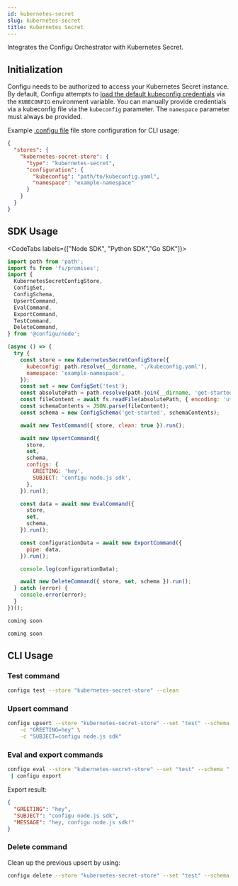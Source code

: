 ```yaml
---
id: kubernetes-secret
slug: kubernetes-secret
title: Kubernetes Secret
---
```


Integrates the Configu Orchestrator with Kubernetes Secret.

## Initialization

Configu needs to be authorized to access your Kubernetes Secret instance. By default, Configu attempts to [load the default kubeconfig credentials](https://kubernetes.io/docs/concepts/configuration/organize-cluster-access-kubeconfig/#the-kubeconfig-environment-variable) via the `KUBECONFIG` environment variable. You can manually provide credentials via a kubeconfig file via the `kubeconfig` parameter. The `namespace` parameter must always be provided.

Example [.configu file](../cli-config) file store configuration for CLI usage:

```json
{
  "stores": {
    "kubernetes-secret-store": {
      "type": "kubernetes-secret",
      "configuration": {
        "kubeconfig": "path/to/kubeconfig.yaml",
        "namespace": "example-namespace"
      }
    }
  }
}
```

## SDK Usage

<CodeTabs labels={["Node SDK", "Python SDK","Go SDK"]}>

```js
import path from 'path';
import fs from 'fs/promises';
import {
  KubernetesSecretConfigStore,
  ConfigSet,
  ConfigSchema,
  UpsertCommand,
  EvalCommand,
  ExportCommand,
  TestCommand,
  DeleteCommand,
} from '@configu/node';

(async () => {
  try {
    const store = new KubernetesSecretConfigStore({
      kubeconfig: path.resolve(__dirname, './kubeconfig.yaml'),
      namespace: 'example-namespace',
    });
    const set = new ConfigSet('test');
    const absolutePath = path.resolve(path.join(__dirname, 'get-started.cfgu.json'));
    const fileContent = await fs.readFile(absolutePath, { encoding: 'utf8' });
    const schemaContents = JSON.parse(fileContent);
    const schema = new ConfigSchema('get-started', schemaContents);

    await new TestCommand({ store, clean: true }).run();

    await new UpsertCommand({
      store,
      set,
      schema,
      configs: {
        GREETING: 'hey',
        SUBJECT: 'configu node.js sdk',
      },
    }).run();

    const data = await new EvalCommand({
      store,
      set,
      schema,
    }).run();

    const configurationData = await new ExportCommand({
      pipe: data,
    }).run();

    console.log(configurationData);

    await new DeleteCommand({ store, set, schema }).run();
  } catch (error) {
    console.error(error);
  }
})();
```

```python
coming soon
```

```GO
coming soon
```

</CodeTabs>

## CLI Usage

### Test command

```bash
configu test --store "kubernetes-secret-store" --clean
```

### Upsert command

```bash
configu upsert --store "kubernetes-secret-store" --set "test" --schema "./get-started.cfgu.json" \
    -c "GREETING=hey" \
    -c "SUBJECT=configu node.js sdk"
```

### Eval and export commands

```bash
configu eval --store "kubernetes-secret-store" --set "test" --schema "./get-started.cfgu.json" \
 | configu export
```

Export result:

```json
{
  "GREETING": "hey",
  "SUBJECT": "configu node.js sdk",
  "MESSAGE": "hey, configu node.js sdk!"
}
```

### Delete command

Clean up the previous upsert by using:

```bash
configu delete --store "kubernetes-secret-store" --set "test" --schema "./get-started.cfgu.json"
```
